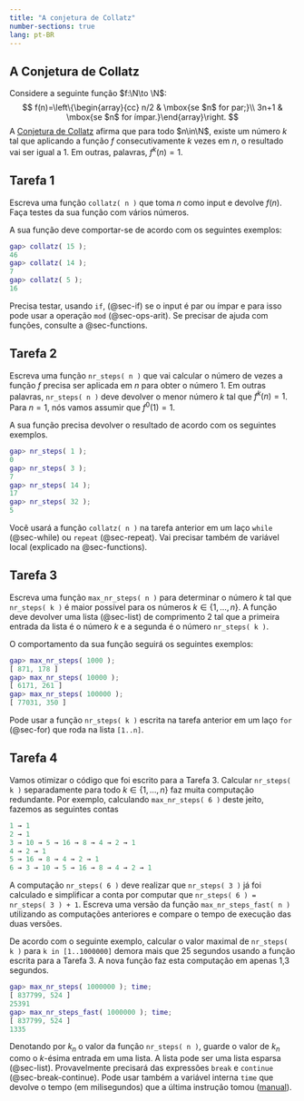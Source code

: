 ```yaml
---
title: "A conjetura de Collatz"
number-sections: true
lang: pt-BR
---
```


## A Conjetura de Collatz


$\newcommand{\N}{\mathbb N}$

:::{.problem}
Considere a seguinte função $f:\N\to \N$:
$$
    f(n)=\left\{\begin{array}{cc} n/2 & \mbox{se $n$ for par;}\\
    3n+1 & \mbox{se $n$ for ímpar.}\end{array}\right.
$$
A [Conjetura de Collatz](https://en.wikipedia.org/wiki/Collatz_conjecture) afirma que para todo $n\in\N$, existe um número $k$ tal que aplicando a função $f$ consecutivamente $k$ vezes em $n$, o resultado vai ser igual a $1$. Em outras, palavras, $f^k(n)=1$.
:::

## Tarefa 1

:::{.subproblem}
Escreva uma função `collatz( n )` que toma $n$ como input e devolve $f(n)$. Faça testes da sua função com vários números. 

A sua função deve comportar-se de acordo com os seguintes exemplos:
```matlab
gap> collatz( 15 );
46
gap> collatz( 14 );
7
gap> collatz( 5 );
16
```
:::

:::{.hint}
Precisa testar, usando `if`, (@sec-if) se o input é par ou ímpar e para isso pode usar a operação `mod` (@sec-ops-arit). Se precisar de ajuda com funções, consulte a @sec-functions.
:::



<!--
collatz := function( n )

    if n mod 2 = 0 then 
        return n/2;
    else 
        return 3*n+1;
    fi;
end;
-->

## Tarefa 2

:::{.subproblem}
Escreva uma função `nr_steps( n )` que vai calcular o número de vezes a função $f$ precisa ser aplicada em $n$ para obter o número $1$. Em outras palavras,  `nr_steps( n )` deve devolver o menor número $k$ tal que $f^k(n)=1$. Para $n=1$, nós vamos assumir que $f^0(1)=1$. 

A sua função precisa devolver o resultado de acordo com os seguintes exemplos.
```matlab
gap> nr_steps( 1 );
0
gap> nr_steps( 3 );
7
gap> nr_steps( 14 );
17
gap> nr_steps( 32 );
5
```
:::

<!--
nr_steps := function( n )
    local st;

    st := 0;
    while n > 1 do 
        n := collatz( n );
        st := st+1;
    od;

    return st;
end;
-->

:::{.hint}
Você usará a função `collatz( n )` na tarefa anterior em um laço `while` (@sec-while) ou `repeat` (@sec-repeat). Vai precisar também de variável local (explicado na @sec-functions).
:::



## Tarefa 3

:::{.subproblem}
Escreva uma função `max_nr_steps( n )` para determinar o número $k$ tal que `nr_steps( k )` é maior possível para os números $k\in\{1,\ldots,n\}$. A função deve devolver uma lista (@sec-list) de comprimento $2$ tal que a primeira entrada da lista é o número $k$ e a segunda é o número `nr_steps( k )`. 

O comportamento da sua função seguirá os seguintes exemplos:
```matlab
gap> max_nr_steps( 1000 );
[ 871, 178 ]
gap> max_nr_steps( 10000 );
[ 6171, 261 ]
gap> max_nr_steps( 100000 );
[ 77031, 350 ]
```
:::

<!--
max_nr_steps := function( n )
    local max, max_i, i, max_nr_i;

    max := 0; max_i := 1;
    for i in [1..n] do
        max_nr_i := nr_steps( i );  
        if max_nr_i > max then 
            max := max_nr_i;
            max_i := i; 
        fi;
    od; 

    return [max_i, max];
end;
-->

:::{.hint}
Pode usar a função `nr_steps( k )` escrita na tarefa anterior em um laço  `for` (@sec-for) que roda na lista `[1..n]`. 
:::

## Tarefa 4


:::{.subproblem}
Vamos otimizar o código que foi escrito para a Tarefa 3. Calcular `nr_steps( k )` separadamente para todo $k\in \{1,\ldots,n\}$ faz muita computação redundante. Por exemplo, calculando `max_nr_steps( 6 )` deste jeito, fazemos as seguintes contas 
```matlab
1 → 1 
2 → 1
3 → 10 → 5 → 16 → 8 → 4 → 2 → 1 
4 → 2 → 1 
5 → 16 → 8 → 4 → 2 → 1
6 → 3 → 10 → 5 → 16 → 8 → 4 → 2 → 1
```
A computação `nr_steps( 6 )` deve realizar que `nr_steps( 3 )` já foi calculado e simplificar a conta por computar que `nr_steps( 6 ) = nr_steps( 3 ) + 1`. Escreva uma versão da função `max_nr_steps_fast( n )` utilizando as computações anteriores e compare o tempo de execução das duas versões.

De acordo com o seguinte exemplo, calcular o valor maximal de `nr_steps( k )` para `k in [1..1000000]` demora mais que 25 segundos usando a função escrita para a Tarefa 3. A nova função faz esta computação em apenas 1,3 segundos. 
```matlab
gap> max_nr_steps( 1000000 ); time;   
[ 837799, 524 ]
25391
gap> max_nr_steps_fast( 1000000 ); time;
[ 837799, 524 ]
1335
```
:::

:::{.hint}
Denotando por $k_n$ o valor da função `nr_steps( n )`, guarde o valor de $k_n$ como o $k$-ésima entrada em uma lista. A lista pode ser uma lista esparsa (@sec-list). Provavelmente precisará das expressões `break` e `continue` (@sec-break-continue). Pode usar também a variável interna `time` que devolve o tempo (em milisegundos) que a última instrução tomou ([manual](https://docs.gap-system.org/doc/ref/chap7.html#X7C0F91F982189624)).
:::



<!--
max_nr_steps_fast := function( n )
    local nr_steps, max_i, max_nr, i, k, i0, nr_steps_local;

    nr_steps := [0];

    max_i := 0; max_nr := 0;
    for i in [2..n] do

        if IsBound( nr_steps[i]) then 
            continue;
        fi;

        k := 0; i0 := i;
        repeat 
            i0 := collatz( i0 );
            k := k+1;
            if IsBound( nr_steps[i0] ) then
                nr_steps_local := nr_steps[i0] + k; 
                nr_steps[i] := nr_steps_local;
                if nr_steps_local > max_nr then 
                    max_i := i;
                    max_nr := nr_steps_local;
                fi;
                break;
            fi;
        until false; 
    od; 

    return [max_i,max_nr];    
end;
-->